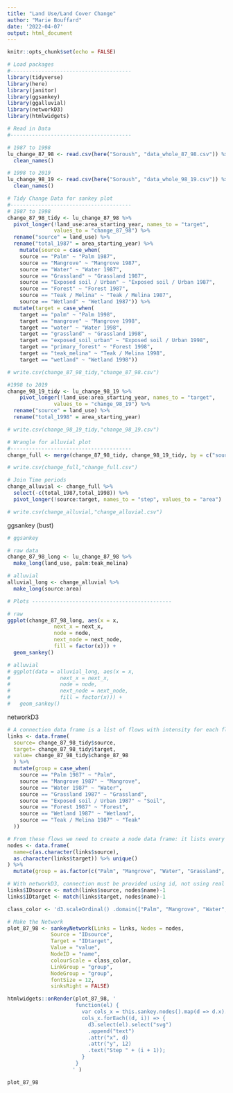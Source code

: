 ```yaml
---
title: "Land Use/Land Cover Change"
author: "Marie Bouffard"
date: '2022-04-07'
output: html_document
---
```


```r
knitr::opts_chunk$set(echo = FALSE)

# Load packages
#---------------------------------------
library(tidyverse)
library(here)
library(janitor)
library(ggsankey)
library(ggalluvial)
library(networkD3)
library(htmlwidgets)

# Read in Data
#---------------------------------------

# 1987 to 1998
lu_change_87_98 <- read.csv(here("Soroush", "data_whole_87_98.csv")) %>% 
  clean_names()

# 1998 to 2019
lu_change_98_19 <- read.csv(here("Soroush", "data_whole_98_19.csv")) %>% 
  clean_names()

```

```r

# Tidy Change Data for sankey plot
#---------------------------------------
# 1987 to 1998
change_87_98_tidy <- lu_change_87_98 %>% 
  pivot_longer(!land_use:area_starting_year, names_to = "target",
               values_to = "change_87_98") %>% 
  rename("source" = land_use) %>% 
  rename("total_1987" = area_starting_year) %>% 
    mutate(source = case_when(
    source == "Palm" ~ "Palm 1987",
    source == "Mangrove" ~ "Mangrove 1987",
    source == "Water" ~ "Water 1987",
    source == "Grassland" ~ "Grassland 1987",
    source == "Exposed soil / Urban" ~ "Exposed soil / Urban 1987",
    source == "Forest" ~ "Forest 1987",
    source == "Teak / Melina" ~ "Teak / Melina 1987",
    source == "Wetland" ~ "Wetland 1987")) %>% 
  mutate(target = case_when(
    target == "palm" ~ "Palm 1998",
    target == "mangrove" ~ "Mangrove 1998",
    target == "water" ~ "Water 1998",
    target == "grassland" ~ "Grassland 1998",
    target == "exposed_soil_urban" ~ "Exposed soil / Urban 1998",
    target == "primary_forest" ~ "Forest 1998",
    target == "teak_melina" ~ "Teak / Melina 1998",
    target == "wetland" ~ "Wetland 1998"))

# write.csv(change_87_98_tidy,"change_87_98.csv")

#1998 to 2019
change_98_19_tidy <- lu_change_98_19 %>% 
    pivot_longer(!land_use:area_starting_year, names_to = "target",
               values_to = "change_98_19") %>% 
  rename("source" = land_use) %>% 
  rename("total_1998" = area_starting_year)

# write.csv(change_98_19_tidy,"change_98_19.csv")

# Wrangle for alluvial plot
#---------------------------------------
change_full <- merge(change_87_98_tidy, change_98_19_tidy, by = c("source", "target"))

# write.csv(change_full,"change_full.csv")

# Join Time periods
change_alluvial <- change_full %>% 
  select(-c(total_1987,total_1998)) %>% 
  pivot_longer(!source:target, names_to = "step", values_to = "area")

# write.csv(change_alluvial,"change_alluvial.csv")

```

ggsankey (bust)
```r
# ggsankey

# raw data
change_87_98_long <- lu_change_87_98 %>% 
  make_long(land_use, palm:teak_melina)

# alluvial
alluvial_long <- change_alluvial %>% 
  make_long(source:area)

# Plots ---------------------------------------------

# raw
ggplot(change_87_98_long, aes(x = x, 
               next_x = next_x, 
               node = node, 
               next_node = next_node,
               fill = factor(x))) +
  geom_sankey()

# alluvial
# ggplot(data = alluvial_long, aes(x = x, 
#                next_x = next_x, 
#                node = node, 
#                next_node = next_node,
#                fill = factor(x))) +
#   geom_sankey()

```

networkD3
```r
# A connection data frame is a list of flows with intensity for each flow
links <- data.frame(
  source= change_87_98_tidy$source,
  target= change_87_98_tidy$target,
  value= change_87_98_tidy$change_87_98
  ) %>% 
  mutate(group = case_when(
    source == "Palm 1987" ~ "Palm",
    source == "Mangrove 1987" ~ "Mangrove",
    source == "Water 1987" ~ "Water",
    source == "Grassland 1987" ~ "Grassland",
    source == "Exposed soil / Urban 1987" ~ "Soil",
    source == "Forest 1987" ~ "Forest",
    source == "Wetland 1987" ~ "Wetland",
    source == "Teak / Melina 1987" ~ "Teak"
  ))

# From these flows we need to create a node data frame: it lists every entities involved in the flow
nodes <- data.frame(
  name=c(as.character(links$source),
  as.character(links$target)) %>% unique()
) %>% 
  mutate(group = as.factor(c("Palm", "Mangrove", "Water", "Grassland", "Soil", "Forest", "Wetland", "Teak", "Palm", "Mangrove", "Water", "Grassland", "Soil", "Forest", "Wetland", "Teak")))

# With networkD3, connection must be provided using id, not using real name like in the links dataframe.. So we need to reformat it.
links$IDsource <- match(links$source, nodes$name)-1
links$IDtarget <- match(links$target, nodes$name)-1

class_color <- 'd3.scaleOrdinal() .domain(["Palm", "Mangrove", "Water", "Grassland", "Soil", "Forest", "Wetland", "Teak"]) .range(["#ffff01", "#74ffdf" , "#0d5de6", "#e9ffbe", "#feebbe", "#287404", "#bed2ff", "#e60f03"])'

# Make the Network
plot_87_98 <- sankeyNetwork(Links = links, Nodes = nodes,
              Source = "IDsource", 
              Target = "IDtarget",
              Value = "value", 
              NodeID = "name", 
              colourScale = class_color, 
              LinkGroup = "group",  
              NodeGroup = "group",
              fontSize = 12,
              sinksRight = FALSE)

htmlwidgets::onRender(plot_87_98, '
                      function(el) {
                        var cols_x = this.sankey.nodes().map(d => d.x).filter((v, i, a) => a.indexOf(v) === i).sort(function(a, b){return a - b});
                        cols_x.forEach((d, i)) => {
                          d3.select(el).select("svg")
                          .append("text")
                          .attr("x", d)
                          .attr("y", 12)
                          .text("Step " + (i + 1));
                        }
                      }
                     ' )

plot_87_98

```

